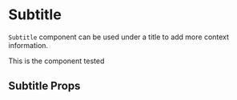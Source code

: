


<Meta title="Components/Subtitle" component={Subtitle} />

# Subtitle

`Subtitle` component can be used under a title to add more context information.

<Preview>
    <Story name="Default">
        <div className="storybook-container">
            <Title>This will have a subtitle</Title>
            <Subtitle>This is the component tested</Subtitle>
            <Lorem />
        </div>
    </Story>
</Preview>

## Subtitle Props

<Props of={Subtitle} />
